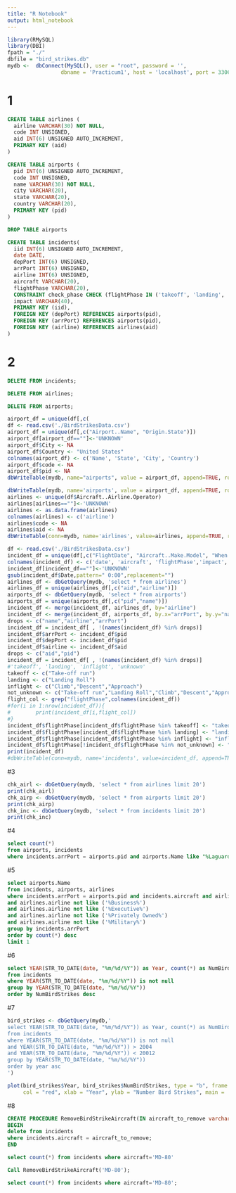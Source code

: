 ```yaml
---
title: "R Notebook"
output: html_notebook
---
```

```r
library(RMySQL)
library(DBI)
fpath = "./"
dbfile = "bird_strikes.db"
mydb <-  dbConnect(MySQL(), user = "root", password = '',
                 dbname = 'Practicum1', host = 'localhost', port = 3306)
```
# 1
```sql
CREATE TABLE airlines (
  airline VARCHAR(30) NOT NULL,
  code INT UNSIGNED,
  aid INT(6) UNSIGNED AUTO_INCREMENT,
  PRIMARY KEY (aid)
)
```
```sql
CREATE TABLE airports (
  pid INT(6) UNSIGNED AUTO_INCREMENT,
  code INT UNSIGNED,
  name VARCHAR(30) NOT NULL,
  city VARCHAR(20),
  state VARCHAR(20),
  country VARCHAR(20),
  PRIMARY KEY (pid)
)
```
```sql
DROP TABLE airports
```
```sql
CREATE TABLE incidents(
  iid INT(6) UNSIGNED AUTO_INCREMENT, 
  date DATE, 
  depPort INT(6) UNSIGNED, 
  arrPort INT(6) UNSIGNED, 
  airline INT(6) UNSIGNED, 
  aircraft VARCHAR(20), 
  flightPhase VARCHAR(20),
  CONSTRAINT check_phase CHECK (flightPhase IN ('takeoff', 'landing', 'inflight', 'unknown')),
  impact VARCHAR(40),
  PRIMARY KEY (iid),
  FOREIGN KEY (depPort) REFERENCES airports(pid),
  FOREIGN KEY (arrPort) REFERENCES airports(pid),
  FOREIGN KEY (airline) REFERENCES airlines(aid)
)
```
# 2
```sql
DELETE FROM incidents;
```
```sql
DELETE FROM airlines;
```
```sql
DELETE FROM airports;
```
```r
airport_df = unique(df[,c(                                              "Airport..Name", "Origin.State")])
df <- read.csv('./BirdStrikesData.csv')
airport_df = unique(df[,c("Airport..Name", "Origin.State")])
airport_df[airport_df==""]<-'UNKNOWN'
airport_df$City <- NA
airport_df$Country <- "United States"
colnames(airport_df) <- c('Name', 'State', 'City', 'Country')
airport_df$code <- NA
airport_df$pid <- NA
dbWriteTable(mydb, name="airports", value = airport_df, append=TRUE, row.names = FALSE, field.types=c())
```
```r
dbWriteTable(mydb, name='airports', value = airport_df, append=TRUE, row.names = FALSE, field.types=c())
airlines <- unique(df$Aircraft..Airline.Operator)
airlines[airlines==""]<-'UNKNOWN'
airlines <- as.data.frame(airlines)
colnames(airlines) <- c('airline')
airlines$code <- NA
airlines$aid <- NA
dbWriteTable(conn=mydb, name='airlines', value=airlines, append=TRUE, row.names=FALSE, field.types=c())
```
```r
df <- read.csv('./BirdStrikesData.csv')
incident_df = unique(df[,c("FlightDate", "Aircraft..Make.Model", "When..Phase.of.flight","Effect..Impact.to.flight","Airport..Name","Aircraft..Airline.Operator")])
colnames(incident_df) <- c('date', 'aircraft', 'flightPhase','impact','arrPort','airline')
incident_df[incident_df==""]<-'UNKNOWN'
gsub(incident_df$Date,pattern=" 0:00",replacement="")
airlines_df <- dbGetQuery(mydb, 'select * from airlines')
airlines_df = unique(airlines_df[,c("aid","airline")])
airports_df <- dbGetQuery(mydb, 'select * from airports')
airports_df = unique(airports_df[,c("pid","name")])
incident_df <- merge(incident_df, airlines_df, by="airline")
incident_df <- merge(incident_df, airports_df, by.x="arrPort", by.y="name")
drops <- c("name","airline","arrPort")
incident_df = incident_df[ , !(names(incident_df) %in% drops)]
incident_df$arrPort <- incident_df$pid
incident_df$depPort <- incident_df$pid
incident_df$airline <- incident_df$aid
drops <- c("aid","pid")
incident_df = incident_df[ , !(names(incident_df) %in% drops)]
#'takeoff', 'landing', 'inflight', 'unknown'
takeoff <- c("Take-off run")
landing <- c("Landing Roll")
inflight <- c("Climb","Descent","Approach")
not_unknown <- c("Take-off run","Landing Roll","Climb","Descent","Approach")
flight_col <- grep("flightPhase",colnames(incident_df))
#for(i in 1:nrow(incident_df)){
#        print(incident_df[i,flight_col])
#}
incident_df$flightPhase[incident_df$flightPhase %in% takeoff] <- "takeoff"
incident_df$flightPhase[incident_df$flightPhase %in% landing] <- "landing"
incident_df$flightPhase[incident_df$flightPhase %in% inflight] <- "inflight"
incident_df$flightPhase[!incident_df$flightPhase %in% not_unknown] <- "unknown"
print(incident_df)
#dbWriteTable(conn=mydb, name='incidents', value=incident_df, append=TRUE, row.names=FALSE, field.types=c())
```

#3
```r
chk_airl <- dbGetQuery(mydb, 'select * from airlines limit 20')
print(chk_airl)
chk_airp <- dbGetQuery(mydb, 'select * from airports limit 20')
print(chk_airp)
chk_inc <- dbGetQuery(mydb, 'select * from incidents limit 20')
print(chk_inc)
```
#4
```sql
select count(*)
from airports, incidents
where incidents.arrPort = airports.pid and airports.Name like "%Laguardia%"
```
#5
```sql
select airports.Name
from incidents, airports, airlines
where incidents.arrPort = airports.pid and incidents.aircraft and airlines.aid=incidents.airline 
and airlines.airline not like ('%Business%') 
and airlines.airline not like ('%Executive%') 
and airlines.airline not like ('%Privately Owned%') 
and airlines.airline not like ('%Military%')
group by incidents.arrPort
order by count(*) desc
limit 1
```
#6
```sql
select YEAR(STR_TO_DATE(date, "%m/%d/%Y")) as Year, count(*) as NumBirdStrikes
from incidents
where YEAR(STR_TO_DATE(date, "%m/%d/%Y")) is not null
group by YEAR(STR_TO_DATE(date, "%m/%d/%Y"))
order by NumBirdStrikes desc


```


#7
```r
bird_strikes <- dbGetQuery(mydb,'
select YEAR(STR_TO_DATE(date, "%m/%d/%Y")) as Year, count(*) as NumBirdStrikes
from incidents
where YEAR(STR_TO_DATE(date, "%m/%d/%Y")) is not null
and YEAR(STR_TO_DATE(date, "%m/%d/%Y")) > 2004 
and YEAR(STR_TO_DATE(date, "%m/%d/%Y")) < 20012
group by YEAR(STR_TO_DATE(date, "%m/%d/%Y"))
order by year asc
')

plot(bird_strikes$Year, bird_strikes$NumBirdStrikes, type = "b", frame = FALSE, pch = 20, 
     col = "red", xlab = "Year", ylab = "Number Bird Strikes", main = 'Bird Strike Incidents from 2005 to 2011')
```

#8
```sql
CREATE PROCEDURE RemoveBirdStrikeAircraft(IN aircraft_to_remove varchar(20))
BEGIN
delete from incidents 
where incidents.aircraft = aircraft_to_remove;
END
```
```sql
select count(*) from incidents where aircraft='MD-80'
```

```sql
Call RemoveBirdStrikeAircraft('MD-80');
```

```sql
select count(*) from incidents where aircraft='MD-80';
```



